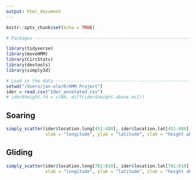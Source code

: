 ```yaml
---
output: html_document
---
```


```r
knitr::opts_chunk$set(echo = TRUE)
```

```r

# Packages ----------------------------------------------------------------

library(tidyverse)
library(moveHMM)
library(CircStats)
library(devtools)
library(simply3d)

# Load in the data --------------------------------------------------------
setwd("/Users/jan-ole/R/HMM Project")
ider = read.csv("Ider_annotated.csv")
# ider$height.fd = c(NA, diff(ider$height.above.msl))


```

## Soaring
```r
simply_scatter(ider$location.long[451:480], ider$location.lat[451:480], ider$height.above.msl[451:480],
               xlab = "longitude", ylab = "latitude", zlab = "height above msl.")
```
## Gliding

```r
simply_scatter(ider$location.long[781:810], ider$location.lat[781:810], ider$height.above.msl[781:810],
               xlab = "longitude", ylab = "latitude", zlab = "height above msl.")
```

